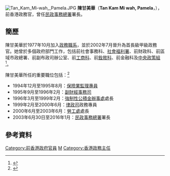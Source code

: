 [[File:Tan_Kam_Mi-wah,_Pamela.JPG|thumb]]
'''陳甘美華'''{{SBS}}{{JP}}（'''Tan Kam Mi wah, Pamela'''，{{bd|1956年|1月4日|}}），前香港政務官，曾任[[民政事務總署|民政事務總署]]署長。

==簡歷==
陳甘美華於1977年10月加入[[政務職系|政務職系]]，並於2002年7月晉升為首長級甲級政務官。她曾於多個政府部門工作，包括前社會事務科、[[社會福利署|社會福利署]]、前財政科、前區域市政總署、前副布政司辦公室、前[[工商科|工商科]]、前[[銓敘科|銓敘科]]、前金融科及[[中央政策組|中央政策組]]<ref>{{cite news|title=官員任職 * 陳甘美華任民政事務總署署長|url=http://archive.news.gov.hk/isd/ebulletin/tc/category/administration/030620/html/030620tc01001.htm|agency=公務員事務局|date=2003-06-20|access-date=2016-01-04|archive-url=https://web.archive.org/web/20160307082925/http://archive.news.gov.hk/isd/ebulletin/tc/category/administration/030620/html/030620tc01001.htm|archive-date=2016-03-07|dead-url=yes}}</ref>。 

陳甘美華所任的重要職位包括：<ref>{{cite web|title=高層官員任命（附圖）|url=http://www.info.gov.hk/gia/general/201603/17/P201603170492.htm|publisher=政府新聞處|accessdate=2016-03-18|date=2016-03-17|archive-date=2016-03-23|archive-url=https://web.archive.org/web/20160323034121/http://www.info.gov.hk/gia/general/201603/17/P201603170492.htm|dead-url=no}}</ref>

*1994年12月至1995年8月：[[保險業監理處|保險業監理專員]]
*1995年9月至1996年2月：[[財經事務及庫務局|副財經事務司]]
*1996年3月至1999年2月：[[強制性公積金辦事處|強制性公積金辦事處]]處長
*1999年2月至2000年6月：[[律政司|律政司]]政務專員
*2000年6月至2003年6月：[[勞工處|勞工處]]處長
*2003年6月30日至2016年1月：[[民政事務總署|民政事務總署]]署長

==參考資料==
{{Reflist}}

{{start box}}
{{s-gov}}
{{s-before|[[張建宗|張建宗]]}}
{{s-title|<!-- 注释：[[File:Labour_Department.svg|22px]] -->[[勞工處|勞工處處長]]|2000年6月—2003年6月}}
{{s-after|[[張建宗|張建宗]]}}
{{s-before|[[李麗娟|李麗娟]]}}
{{s-title|<!-- 注释出：[[File:Home_Affairs_Department.svg|22px]] -->[[民政事務總署|民政事務總署署長]]|2003年6月—2016年1月}}
{{s-after|[[謝小華|謝小華]]}}
{{end box}}

[[Category:前香港政府官員|Category:前香港政府官員]]
[[Category:甘姓|M]]
[[Category:香港政務主任|Category:香港政務主任]]